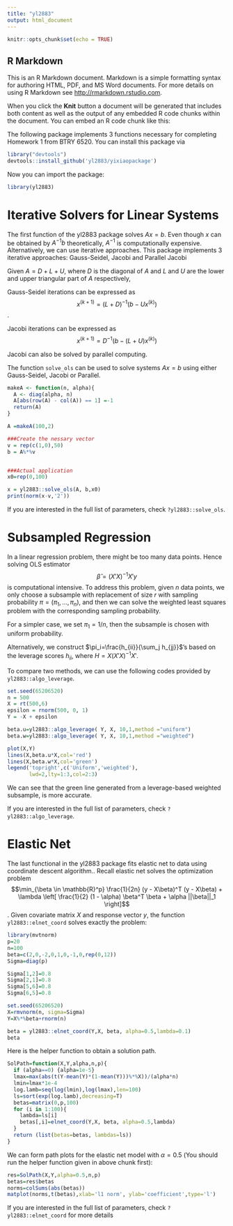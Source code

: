 ```yaml
---
title: "yl2883"
output: html_document
---
```


```r
knitr::opts_chunk$set(echo = TRUE)
```

## R Markdown

This is an R Markdown document. Markdown is a simple formatting syntax for authoring HTML, PDF, and MS Word documents. For more details on using R Markdown see <http://rmarkdown.rstudio.com>.

When you click the **Knit** button a document will be generated that includes both content as well as the output of any embedded R code chunks within the document. You can embed an R code chunk like this:

The following package \textit{yl2883} implements 3 functions necessary for completing Homework 1 from BTRY 6520. You can install this package via


```r
library("devtools")
devtools::install_github('yl2883/yixiaopackage')
```

Now you can import the package:

```r
library(yl2883)
```

# Iterative Solvers for Linear Systems

The first function of the yl2883 package solves $Ax = b$.  Even though $x$ can be obtained by $A^{-1} b$ theoretically, $A^{-1}$ is computationally expensive. Alternatively, we can use iterative approaches.  This package implements 3 iterative approaches: Gauss-Seidel, Jacobi and Parallel Jacobi

Given $A = D + L + U$, where $D$ is the diagonal of $A$ and $L$ and $U$ are the lower and upper triangular part of $A$ respectively, 

Gauss-Seidel iterations can be expressed as $$x^{(k+1)} = (L + D)^{-1} (b - Ux^{(k)})$$.  

Jacobi iterations can be expressed as $$x^{(k+1)} = D^{-1} (b - (L + U) x^{(k)})$$ 

Jacobi can also be solved by parallel computing.

The function `solve_ols` can be used to solve systems $Ax = b$ using either Gauss-Seidel, Jacobi or Parallel.

```r
makeA <- function(n, alpha){
  A <- diag(alpha, n)
  A[abs(row(A) - col(A)) == 1] =-1
  return(A)
}

A =makeA(100,2)

###Create the nessary vector
v = rep(c(1,0),50)
b = A%*%v


###Actual application
x0=rep(0,100)

x = yl2883::solve_ols(A, b,x0)
print(norm(x-v,'2'))
```

If you are interested in the full list of parameters, check `?yl2883::solve_ols`.  

# Subsampled Regression

In a linear regression problem, there might be too many data points. Hence solving OLS estimator $$\hat{\beta} = (X' X)^{-1} X' y$$ is computational intensive. To address this problem, given $n$ data points, we only choose a subsample with replacement of size $r$ with sampling probability $\pi=(\pi_1, \ldots, \pi_n)$, and then we can solve the weighted least squares problem with the corresponding sampling probability. 

For a simpler case, we set $\pi_1 = 1/n$, then the subsample is chosen with uniform probability.  

Alternatively, we construct $\pi_i=\frac{h_{ii}}{\sum_j h_{jj}}$'s based on the leverage scores $h_{ii}$, where $H = X (X' X)^{-1} X'$.  

To compare two methods, we can use the following codes provided by `yl2883::algo_leverage`.
```r
set.seed(65206520)
n = 500
X = rt(500,6)
epsilon = rnorm(500, 0, 1)
Y = -X + epsilon

beta.u=yl2883::algo_leverage( Y, X, 10,1,method ="uniform")
beta.w=yl2883::algo_leverage( Y, X, 10,1,method ="weighted")

plot(X,Y)
lines(X,beta.u*X,col='red')
lines(X,beta.w*X,col='green')
legend('topright',c('Uniform','weighted'),
       lwd=2,lty=1:3,col=2:3)
```

We can see that the green line generated from a leverage-based weighted subsample, is more accurate.

If you are interested in the full list of parameters, check `?yl2883::algo_leverage`.

# Elastic Net

The last functional in the yl2883 package fits elastic net to data using coordinate descent algorithm.. Recall elastic net solves the optimization problem 
$$\min_{\beta \in \mathbb{R}^p} \frac{1}{2n} (y - X\beta)^T (y - X\beta) + \lambda \left[ \frac{1}{2} (1 - \alpha) \beta^T \beta + \alpha ||\beta||_1 \right]$$. Given covariate matrix $X$ and response vector $y$, the function `yl2883::elnet_coord` solves exactly the problem:
```r
library(mvtnorm)
p=20
n=100
beta=c(2,0,-2,0,1,0,-1,0,rep(0,12))
Sigma=diag(p)

Sigma[1,2]=0.8
Sigma[2,1]=0.8
Sigma[5,6]=0.8
Sigma[6,5]=0.8

set.seed(65206520)
X=rmvnorm(n, sigma=Sigma)
Y=X%*%beta+rnorm(n)

beta = yl2883::elnet_coord(Y,X, beta, alpha=0.5,lambda=0.1)
beta
```


Here is the helper function to obtain a solution path.
```r
SolPath=function(X,Y,alpha,n,p){
  if (alpha==0) {alpha=1e-5}
  lmax=max(abs(t(Y-mean(Y)*(1-mean(Y)))%*%X))/(alpha*n)
  lmin=lmax*1e-4
  log.lamb=seq(log(lmin),log(lmax),len=100)
  ls=sort(exp(log.lamb),decreasing=T)
  betas=matrix(0,p,100)
  for (i in 1:100){
    lambda=ls[i]
    betas[,i]=elnet_coord(Y,X, beta, alpha=0.5,lambda)
  }
  return (list(betas=betas, lambdas=ls))
}
```


We can form path plots for the elastic net model with $\alpha=0.5$ (You should run the helper function given in above chunk first):
```r
res=SolPath(X,Y,alpha=0.5,n,p)
betas=res$betas
norms=colSums(abs(betas))
matplot(norms,t(betas),xlab='l1 norm', ylab='coefficient',type='l')
```



If you are interested in the full list of parameters, check `?yl2883::elnet_coord` for more details  

